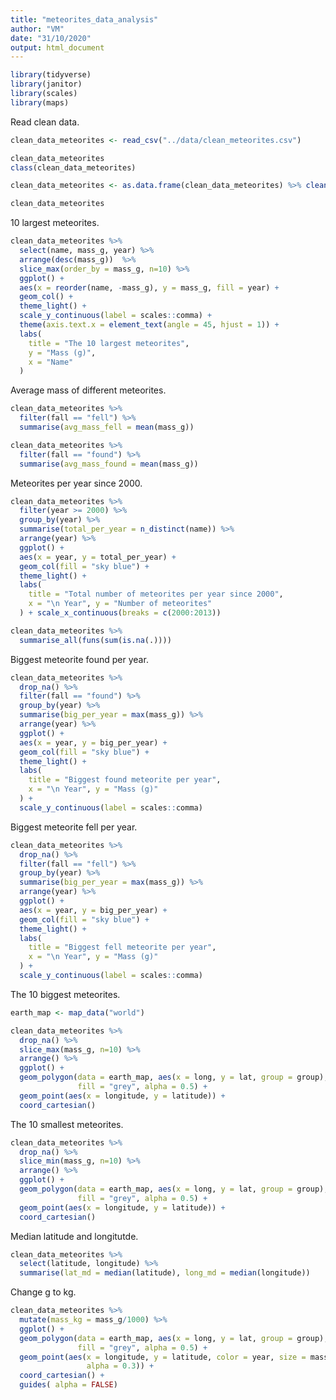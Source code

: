 ```yaml
---
title: "meteorites_data_analysis"
author: "VM"
date: "31/10/2020"
output: html_document
---
```

```r
library(tidyverse)
library(janitor)
library(scales)
library(maps)
```
Read clean data.
```r
clean_data_meteorites <- read_csv("../data/clean_meteorites.csv")
```
```r
clean_data_meteorites
class(clean_data_meteorites)

clean_data_meteorites <- as.data.frame(clean_data_meteorites) %>% clean_names()

clean_data_meteorites
```
10 largest meteorites.
```r
clean_data_meteorites %>%
  select(name, mass_g, year) %>% 
  arrange(desc(mass_g))  %>% 
  slice_max(order_by = mass_g, n=10) %>% 
  ggplot() +
  aes(x = reorder(name, -mass_g), y = mass_g, fill = year) +
  geom_col() +
  theme_light() +
  scale_y_continuous(label = scales::comma) +
  theme(axis.text.x = element_text(angle = 45, hjust = 1)) +
  labs(
    title = "The 10 largest meteorites",
    y = "Mass (g)",
    x = "Name"
  ) 
```
Average mass of different meteorites.
```r
clean_data_meteorites %>% 
  filter(fall == "fell") %>% 
  summarise(avg_mass_fell = mean(mass_g))
```
```r
clean_data_meteorites %>% 
  filter(fall == "found") %>% 
  summarise(avg_mass_found = mean(mass_g))
```
Meteorites per year since 2000.
```r
clean_data_meteorites %>% 
  filter(year >= 2000) %>% 
  group_by(year) %>% 
  summarise(total_per_year = n_distinct(name)) %>% 
  arrange(year) %>% 
  ggplot() +
  aes(x = year, y = total_per_year) +
  geom_col(fill = "sky blue") +
  theme_light() +
  labs(
    title = "Total number of meteorites per year since 2000",
    x = "\n Year", y = "Number of meteorites"
  ) + scale_x_continuous(breaks = c(2000:2013)) 
```
```r
clean_data_meteorites %>% 
  summarise_all(funs(sum(is.na(.))))
```
Biggest meteorite found per year.
```r
clean_data_meteorites %>% 
  drop_na() %>% 
  filter(fall == "found") %>%
  group_by(year) %>% 
  summarise(big_per_year = max(mass_g)) %>% 
  arrange(year) %>% 
  ggplot() +
  aes(x = year, y = big_per_year) +
  geom_col(fill = "sky blue") +
  theme_light() +
  labs(
    title = "Biggest found meteorite per year",
    x = "\n Year", y = "Mass (g)"
  ) +
  scale_y_continuous(label = scales::comma)

```
Biggest meteorite fell per year.
```r
clean_data_meteorites %>% 
  drop_na() %>% 
  filter(fall == "fell") %>%
  group_by(year) %>% 
  summarise(big_per_year = max(mass_g)) %>% 
  arrange(year) %>% 
  ggplot() +
  aes(x = year, y = big_per_year) +
  geom_col(fill = "sky blue") +
  theme_light() +
  labs(
    title = "Biggest fell meteorite per year",
    x = "\n Year", y = "Mass (g)"
  ) +
  scale_y_continuous(label = scales::comma)

```
The 10 biggest meteorites.
```r
earth_map <- map_data("world")

clean_data_meteorites %>% 
  drop_na() %>% 
  slice_max(mass_g, n=10) %>% 
  arrange() %>% 
  ggplot() +
  geom_polygon(data = earth_map, aes(x = long, y = lat, group = group),
               fill = "grey", alpha = 0.5) +
  geom_point(aes(x = longitude, y = latitude)) +
  coord_cartesian()
```
The 10 smallest meteorites.
```r
clean_data_meteorites %>% 
  drop_na() %>% 
  slice_min(mass_g, n=10) %>% 
  arrange() %>% 
  ggplot() +
  geom_polygon(data = earth_map, aes(x = long, y = lat, group = group),
               fill = "grey", alpha = 0.5) +
  geom_point(aes(x = longitude, y = latitude)) +
  coord_cartesian()
```
Median latitude and longitutde.
```r
clean_data_meteorites %>% 
  select(latitude, longitude) %>% 
  summarise(lat_md = median(latitude), long_md = median(longitude)) 

```
Change g to kg.
```r
clean_data_meteorites %>% 
  mutate(mass_kg = mass_g/1000) %>% 
  ggplot() +
  geom_polygon(data = earth_map, aes(x = long, y = lat, group = group),
               fill = "grey", alpha = 0.5) +
  geom_point(aes(x = longitude, y = latitude, color = year, size = mass_kg, 
                 alpha = 0.3)) +
  coord_cartesian() + 
  guides( alpha = FALSE)
```

